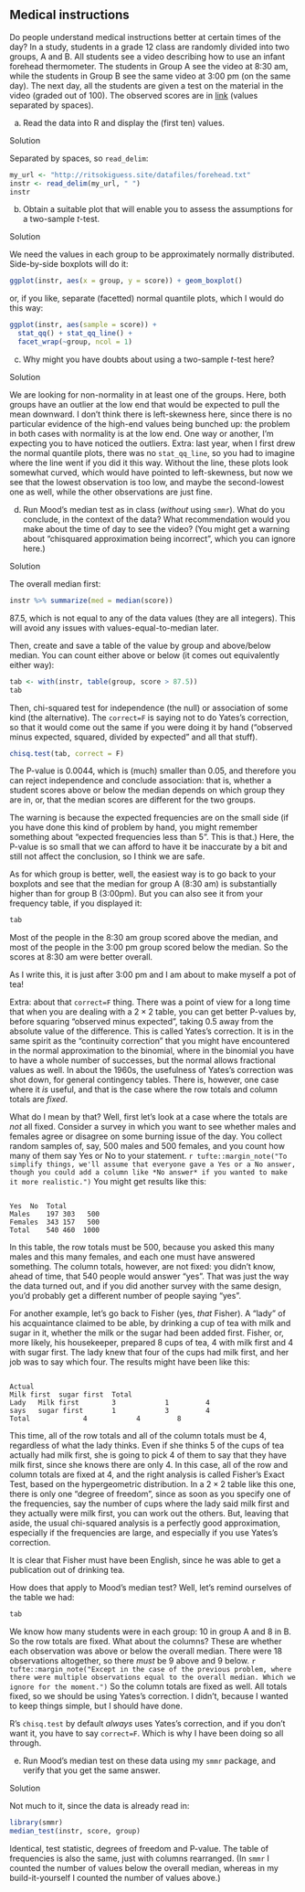##  Medical instructions


 Do people understand medical instructions better at certain
times of the day? In a study, students in a grade 12 class are
randomly divided into two groups, A and B. All students see a video
describing how to use an infant forehead thermometer. The students in
Group A see the video at 8:30 am, while the students in Group B see
the same video at 3:00 pm (on the same day). The next day, all the
students are given a test on the material in the video (graded out of
100). The observed scores are in
[link](http://ritsokiguess.site/datafiles/forehead.txt) (values
separated by spaces).



(a) Read the data into R and display the (first ten) values.


Solution


Separated by spaces, so `read_delim`:

```r
my_url <- "http://ritsokiguess.site/datafiles/forehead.txt"
instr <- read_delim(my_url, " ")
instr
```

 
    


(b) Obtain a suitable plot that will enable you to assess the
assumptions for a two-sample $t$-test.


Solution


We need the values in each group to be approximately normally
distributed. Side-by-side boxplots will do it:
```r
ggplot(instr, aes(x = group, y = score)) + geom_boxplot()
```

     

or, if you like, separate (facetted) normal quantile plots, which I
would do this way:

```r
ggplot(instr, aes(sample = score)) +
  stat_qq() + stat_qq_line() +
  facet_wrap(~group, ncol = 1)
```

 
    


(c) Why might you have doubts about using a two-sample $t$-test here?


Solution


We are looking for non-normality in at least one of the
groups. Here, both groups have an outlier at the low end that
would be expected to pull the mean downward. I don't think there
is left-skewness here, since there is no particular evidence of
the high-end values being bunched up: the problem in both cases
with normality is at the low end. 
One way or another, I'm expecting you to have noticed the outliers.
Extra: last year, when I first drew the normal quantile plots,
there was no `stat_qq_line`, so you had to imagine where
the line went if you did it this way. Without the line, these
plots look somewhat curved, which would have pointed to
left-skewness, but now we see that the lowest observation is too
low, and maybe the second-lowest one as well, while the other
observations are just fine.
    


(d) Run Mood's median test as in class (*without* using
`smmr`). What do you conclude, in the context of the data?
What recommendation would you make about the time of day to see the
video?  (You might get a warning about "chisquared approximation  being incorrect", 
which you can ignore here.)


Solution


The overall median first:
```r
instr %>% summarize(med = median(score))
```

     

87.5, which is not equal to any of the data values (they are all
integers). This will avoid any issues with values-equal-to-median later.

Then, create and save a table of the value by group and above/below
median. You can count either above or below (it comes out equivalently
either way):

```r
tab <- with(instr, table(group, score > 87.5))
tab
```

 

Then, chi-squared test for independence (the null) or association of
some kind (the alternative). The `correct=F` is saying not to
do Yates's correction, so that it would come out the same if you were
doing it by hand ("observed minus expected, squared, divided by expected" 
and all that stuff).

```r
chisq.test(tab, correct = F)
```

 

The P-value is 0.0044, which is (much) smaller than 0.05, and
therefore you can reject independence and conclude association: that
is, whether a student scores above or below the median depends on
which group they are in, or, that the median scores are different for
the two groups.

The warning is because the expected frequencies are on the small side
(if you have done this kind of problem by hand, you might remember
something about "expected frequencies less than 5". This is that.)
Here, the P-value is so small that we can afford to have it be
inaccurate by a bit and still not affect the conclusion, so I think we
are safe.

As for which group is better, well, the easiest way is to go back to
your boxplots and see that the median for group A (8:30 am) is
substantially higher than for group B (3:00pm). But you can also see
it from your frequency table, if you displayed it:

```r
tab
```

 

Most of the people in the 8:30 am group scored above the median, and
most of the people in the 3:00 pm group scored below the median. So
the scores at 8:30 am were better overall.

As I write this, it is just after 3:00 pm and I am about to make
myself a pot of tea!

Extra: about that `correct=F` thing. There was a point of view for a
long time that when you are dealing with a $2 \times 2$ table, you can
get better P-values by, before squaring "observed minus expected",
taking 0.5 away from the absolute value of the difference. This is
called Yates's correction. It is in the same spirit as the
"continuity correction" that you might have encountered in the
normal approximation to the binomial, where in the binomial you have
to have a whole number of successes, but the normal allows fractional
values as well.  In about the 1960s, the usefulness of Yates's
correction was shot down, for general contingency tables. There is,
however, one case where it *is* useful, and that is the case
where the row totals and column totals are *fixed*.

What do I mean by that? Well, first let's look at a case where the
totals are *not* all fixed. Consider a survey in which you want
to see whether males and females agree or disagree on some burning
issue of the day. You collect random samples of, say, 500 males and
500 females, and you count how many of them say Yes or No to your
statement.
`r tufte::margin_note("To simplify things, we'll assume that everyone gave a Yes or a No answer, though you could add a column like *No answer* if you wanted to make it more realistic.")`
You might get results like this:


```

Yes  No  Total
Males    197 303   500
Females  343 157   500
Total    540 460  1000

```


In this table, the row totals must be 500, because you asked this many
males and this many females, and each one must have answered
something. The column totals, however, are not fixed: you didn't know,
ahead of time, that 540 people would answer "yes". That was just the
way the data turned out, and if you did another survey with the same
design, you'd probably get a different number of people saying
"yes". 

For another example, let's go back to Fisher (yes, *that*
Fisher). A "lady" of his acquaintance claimed to be able, by
drinking a cup of tea with milk and sugar in it, whether the milk or
the sugar had been added first. Fisher, or, more likely, his
housekeeper, prepared 8 cups of tea, 4 with milk first and 4 with
sugar first. The lady knew that four of the cups had milk first, and
her job was to say which four. The results might have been like this:


```

Actual 
Milk first  sugar first  Total
Lady   Milk first        3            1         4
says   sugar first       1            3         4
Total             4            4         8

```


This time, all of the row totals and all of the column totals must be
4, regardless of what the lady thinks. Even if she thinks 5 of the
cups of tea actually had milk first, she is going to pick 4 of them to
say that they have milk first, since she knows there are only 4. In
this case, all of the row and column totals are fixed at 4, and the
right analysis is called Fisher's Exact Test, based on the
hypergeometric distribution. In a $2\times 2$ table like this one,
there is only one "degree of freedom", since as soon as you specify
one of the frequencies, say the number of cups where the lady said
milk first and they actually were milk first, you can work out the
others.  But, leaving that aside, the usual chi-squared analysis is a
perfectly good approximation, especially if the frequencies are large,
and especially if you use Yates's correction.

It is clear that Fisher must have been English, since he was able to
get a publication out of drinking tea.

How does that apply to Mood's median test? Well, let's remind
ourselves of the table we had:

```r
tab
```

 

We know how many students were in each group: 10 in group A and 8 in
B. So the row totals are fixed. What about the columns? These are
whether each observation was above or below the overall median. There
were 18 observations altogether, so there *must* be 9 above and 9
below.
`r tufte::margin_note("Except in the case of the previous problem, where there were multiple observations equal to the overall median. Which we ignore for the moment.")` 
So the column totals are fixed as well. All
totals fixed, so we should be using Yates's correction. I didn't,
because I wanted to keep things simple, but I should have done.

R's `chisq.test` by default *always* uses Yates's
correction, and if you don't want it, you have to say
`correct=F`.  Which is why I have been doing so all through.
    


(e) Run Mood's median test on these data using my `smmr`
package, and verify that you get the same answer.


Solution


Not much to it, since the data is already read in:
```r
library(smmr)
median_test(instr, score, group)
```

     

Identical, test statistic, degrees of freedom and P-value. The table
of frequencies is also the same, just with columns rearranged. (In
`smmr` I counted the number of values below the overall median,
whereas in my build-it-yourself I counted  the number of
values above.)
    



